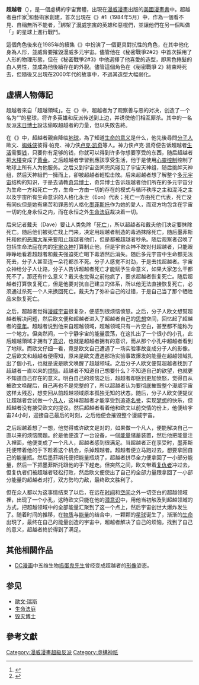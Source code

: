 {{Multiple issues|
{{or1}}
{{Fanpov|time=2021-06-14T07:11:33+00:00}}
}}
{{Infobox comics character| <!--Wikipedia:WikiProject Comics-->
image=
|caption=
|character_name=超越者<br>{{lang|en|Beyonder}}
|publisher=[[漫威漫畫|漫威漫畫]]
|debut=《秘密戰爭》#1 (1984年5月)
|creators = {{le|吉姆·舒特|Jim Shooter}}<br>{{le|邁克·澤克|Mike Zeck}}
|real_name = 
|species = 超越神族
|homeworld = 超越领域
|alliances = 
|aliases = 原初（[[原始|原始]]）超越者
|supports = 
|powers =
* 絕對[[全能|全能]]
* [[全在|全在]]（超越於「超超領域」中）
* 絕對[[全知|全知]]}}
'''超越者'''（{{lang-en|Beyonder}}），是一個虛構的宇宙實體，出現在[[漫威漫畫|漫威漫畫]]出版的[[美國漫畫書|美國漫畫書]]中。超越者由作家{{link-en|吉姆·舒特|Jim Shooter}}<ref name="Rivera">{{cite web|work=[[Entertainment_Weekly|Entertainment Weekly]]|title=Go big or go home: Why Marvel's new 'Secret Wars' could be too much|first=Joshua|last=Rivera|date=October 10, 2014|url=http://popwatch.ew.com/2014/10/10/go-big-or-go-home-why-marvels-new-secret-wars-could-be-too-much/|access-date=2021-06-18|archive-date=2014-10-12|archive-url=https://web.archive.org/web/20141012111112/http://popwatch.ew.com/2014/10/10/go-big-or-go-home-why-marvels-new-secret-wars-could-be-too-much/|dead-url=no}}</ref>和藝術家{{link-en|麥克·澤克|Mike Zeck}}創建，首次出現在《{{link-en|漫威超級英雄秘密戰爭|Marvel Superheroes Secret Wars|秘密戰爭}}》#1（1984年5月）中，作為一個看不見、自稱無所不能者，<ref name="beyond dimensions">{{cite web|url=https://i.servimg.com/u/f35/19/00/38/35/beyond12.png|title=Official Naration for Secret Wars 2|website=I.servimg.com|access-date=3 November 2018|archive-date=2018-11-01|archive-url=https://web.archive.org/web/20181101135910/https://i.servimg.com/u/f35/19/00/38/35/beyond12.png|dead-url=no}}</ref>綁架了[[漫威宇宙|漫威宇宙]]的英雄和惡棍們，並讓他們在另一個叫做「{{link-en|戰爭世界|Battleworld}}」的星球上進行戰鬥。

這個角色後來在1985年的續集《{{link-en|秘密戰爭2|Secret Wars II}}》中扮演了一個更具對抗性的角色，在其中他化身為人形，並威脅要摧毀漫威多元宇宙。儘管他在《秘密戰爭2#2》中首次採用了人形的物理形態，但在《秘密戰爭2#3》中他選擇了他喜愛的造型，即黑色捲髮的白人男性，並成為他後續存在的外貎。儘管這個角色在《秘密戰爭 2》結束時死去，但隨後又出現在2000年代的故事中，不過其造型大幅弱化。

== 虛構人物傳記 ==
超越者來自「超越領域」。在《{{link-en|漫威超級英雄秘密戰爭|Marvel Superheroes Secret Wars|秘密战争}}》中，超越者为了观察善与恶的对决，创造了一个名为“{{link-en|戰爭世界|Battleworld}}”的星球，将许多英雄和反派传送到上边，并诱使他们相互厮杀。其中的一名反派[[末日博士|末日博士]]設法偷取超越者的力量，但以失敗告終。

在《{{link-en|秘密戰爭2|Secret Wars II}}》中，超越者親自降临[[地球|地球]]，為了知道[[生命的意义|生命的意义]]是什么，他先後尋問[[分子人|分子人]]歐文、[[蜘蛛侠|蜘蛛侠]]彼得·帕克、神力侠[[卢克·凯奇|卢克·凯奇]]等人。神力侠卢克·凯奇便告诉超越者[[生活|生活]]需要[[钱|钱]]，只要你有足够的钱，你就可以得到许多你想要享受的东西，随后超越者把[[大楼|大楼]]变成了[[黄金|黄金]]。之后超越者學習到應該享受生活，他于是使用[[心靈控制|心靈控制]]控制了地球上所有人为他服务。之后又到宇宙空间兜风碰见了宇宙天神组，随后挑衅天神组，然后天神組們一擁而上，卻被超越者輕松击敗。后来超越者想了解整个[[多元宇宙|多元宇宙]]结构的知识，于是去请教[[奇异博士|奇异博士]]，奇异博士告诉超越者他们所在的多元宇宙分为生命一方和死亡一方，生命一方由一切的存在的模式与循环秩序之主和混沌之主以及宇宙所有生命意识的人格化永世（Eon）代表；死亡一方由死亡代表，死亡没有同伙但是她有痛苦和罪恶的人格化[[墨菲斯托|墨菲斯托]]作为她的愛人，而双方均包含在宇宙一切的化身永恒之内，而在永恒之外[[生命法庭|生命法庭]]裁决着一切。

后来记者戴夫（Dave）要让人类免除「[[死亡|死亡]]」，所以超越者和戴夫他们决定要抹除死亡。随后他们被死亡找上門来，决定用超越者制造的毒酒抹除死亡，随后墨菲斯托和他的[[恶魔大军|恶魔大军]]来要阻止超越者他们，但是都被超越者秒杀。随后观察者{{link-en|烏阿圖|Uatu}}召唤了包括生命法庭在内的[[宇宙众神|宇宙众神]]打算制止他，但是宇宙众神不敢对付超越者，只能眼睁睁地看着超越者和戴夫强迫死亡喝下毒酒然后消失。随后多元宇宙中生命都无法死去，分子人甚至连一朵花都杀不死。分子人感觉不对劲，于是去找超越者。宇宙众神给分子人让路，分子人告诉超越者死亡才能赋予生命意义，如果大家怎么干都死不了，那还有什么意义？戴夫也觉得之前他疯了，要求超越者恢复死亡。随后超越者打算恢复死亡，但是他要对抗自己建立的体系，所以他无法直接恢复死亡，必须通过杀死一个人来换回死亡。戴夫为了弥补自己的过错，于是自己当了那个牺牲品来恢复死亡。

之后，超越者觉得[[漫威宇宙|漫威宇宙]]很复杂，便感到很烦恼愤怒。之后，分子人欧文想幫超越者解决问题，然后欧文便和超越者进入了超越者自己的[[思想|思想]]空间，回忆起了超越者的[[童年|童年]]。超越者说到他来自超越领域，超越领域只有一片空白，甚至都不能称为一个地方。但突然间，一个宁静宇宙的能量震荡，在这扎出了一个很小的小孔，此后超越領域才拥有了[[意识|意识]]，也就是超越者拥有的意识，而从那个小孔中超越者看到了地球。而欧文仔细一看，竟是欧文自己遭遇了一场实验事故变成分子人的影像。之后欧文和超越者便得知，原来是歐文遭遇那场实验事故爆发的能量在超越领域扎出了個小孔，也就是说是欧文唤醒了超越领域。之后分子人欧文便幫超越者找到了超越者一直以来的[[烦恼|烦恼]]。超越者不知道自己想要什么？不知道自己的欲望，也就更不知道自己存在的意义。明白自己的烦恼之后，超越者却感到更加愤怒，觉得自从被欧文唤醒后，自己再也不是完整的了，所以超越者认为要彻底摧毁整个漫威宇宙这样太残忍，想变回从前超越领域原本孤独无知的状态。随后，分子人欧文便提议让超越者尝试做一个[[凡人|凡人]]，这样超越者才能享受到追逐[[名誉|名誉]]，实现[[梦想|梦想]]的快乐，但超越者没有接受欧文的提议。然后超越者看着他和欧文以前交情的份上，他便给宇宙24小时，迎接自己最后的时刻，之后他便会摧毁整个漫威宇宙。

之后超越着想了一想，他觉得或许欧文是对的，如果做一个凡人，便能解决自己一直以来的烦恼問題。於是他便造了一台设备，一個[[能量|能量]]储蓄装置，然后他把能量注入裡面，他便变成了一个凡人，超越者感到很满足。当超越者正在享受时，墨菲斯托便带着他的手下趁着这个机会，杀掉超越者。超越者便立马跑过去，想要拿回自己的能量瓶。然后墨菲斯托便把能量瓶烧了，超越者拼尽全力便拿回了一小部分能量，然后一下把墨菲斯托跟他的手下趕走。但突然之间，欧文带着[[复仇者|复仇者]]冲过去，但复仇者们被超越者轻松打败，然后欧文便使出了自己的全部力量跟拿回了一小部分能量的超越者对打，双方勢均力敌，最终欧文胜利了。

但在众人都以为这事情结束了以后，在远在[[时间|时间]]和[[空间|空间]]之外一切空白的超越领域裡，出现了一个小孔，这時欧文只能在他的[[潜意识|潜意识]]中，用他当初触及到超越领域的方式，把超越领域中的全部能量汇聚到了这一个点上，然后宇宙创世大爆炸发生了。随着时间的推移，在[[物质|物质]]与[[能量|能量]]的结合中，一颗颗的[[星球|星球]]诞生了，渐渐的[[生命|生命]]出現了，最终在自己的能量创造的宇宙中，超越者解决了自己的烦恼，找到了自己的意义，超越者終於得到了满足。

== 其他相關作品 ==
*[[DC漫画|DC漫画]]中五维生物[[捣蛋鬼先生|捣蛋鬼先生]]曾经变成超越者的[[形像|形像]]姿态。

== 参见 ==
*[[歐文·瑞斯|歐文·瑞斯]]
*[[生命法庭|生命法庭]]
*[[毁灭博士|毁灭博士]]

==參考文獻==
{{reflist}}
{{漫威宇宙实体}}
{{DEFAULTSORT:Beyonder}}
[[Category:漫威漫畫超級反派|Category:漫威漫畫超級反派]]
[[Category:虛構神祇|Category:虛構神祇]]